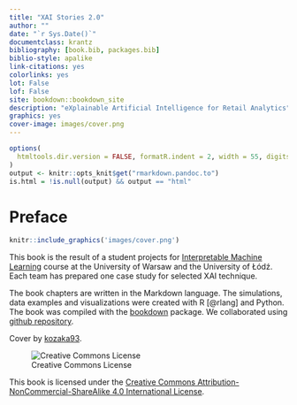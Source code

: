 ```yaml
--- 
title: "XAI Stories 2.0"
author: ""
date: "`r Sys.Date()`"
documentclass: krantz
bibliography: [book.bib, packages.bib]
biblio-style: apalike
link-citations: yes
colorlinks: yes
lot: False 
lof: False
site: bookdown::bookdown_site
description: "eXplainable Artificial Intelligence for Retail Analytics"
graphics: yes
cover-image: images/cover.png
---
```


```r
options(
  htmltools.dir.version = FALSE, formatR.indent = 2, width = 55, digits = 4
)
output <- knitr::opts_knit$get("rmarkdown.pandoc.to")
is.html = !is.null(output) && output == "html"
```

# Preface {-}

```r
knitr::include_graphics('images/cover.png')
```

This book is the result of a student projects for [Interpretable Machine Learning](https://github.com/pbiecek/InterpretableMachineLearning2021) course at the University of Warsaw and the University of Łódź. Each team has prepared one case study for selected XAI technique.

The book chapters are written in the Markdown language.
The simulations, data examples and visualizations were created with R [@rlang] and Python.
The book was compiled with the [bookdown](https://bookdown.org/) package.
We collaborated using [github repository](https://github.com/pbiecek/xai_stories_2).

Cover by [kozaka93](github.com/kozaka93).

![Creative Commons License](images/by-nc-sa.png)

This book is licensed under the [Creative Commons Attribution-NonCommercial-ShareAlike 4.0 International License](http://creativecommons.org/licenses/by-nc-sa/4.0/).

\mainmatter


